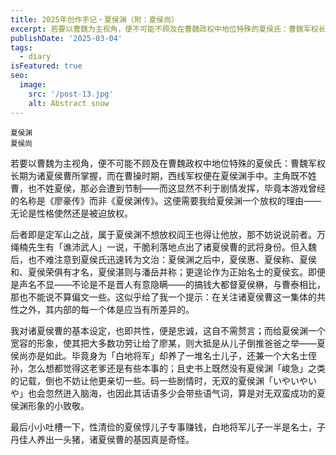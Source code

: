 ```yaml
---
title: 2025年创作手记・夏侯渊（附：夏侯尚）
excerpt: 若要以曹魏为主视角，便不可能不顾及在曹魏政权中地位特殊的夏侯氏：曹魏军权长期为诸夏侯曹所掌握，而在曹操时期，西线军权便在夏侯渊手中。
publishDate: '2025-03-04'
tags:
  - diary
isFeatured: true
seo:
  image:
    src: '/post-13.jpg'
    alt: Abstract snow
---
```



<div class="flex justify-evenly sm:flex-row flex-col">
  <div class="flex flex-col items-center">
    <RadarChart client:load data={[90, 55, 92, 54, 65]} maxValues={[100, 100, 100, 100, 100]} labels={['统御', '气运', '武勇', '智略', '魅力']} />
    <small class="indent-0">夏侯渊</small>
  </div>
  <div class="flex flex-col items-center">
    <RadarChart client:load data={[81, 43, 75, 84, 90]} maxValues={[100, 100, 100, 100, 100]} labels={['统御', '气运', '武勇', '智略', '魅力']} />
    <small class="indent-0">夏侯尚</small>
  </div>
</div>

若要以曹魏为主视角，便不可能不顾及在曹魏政权中地位特殊的夏侯氏：曹魏军权长期为诸夏侯曹所掌握，而在曹操时期，西线军权便在夏侯渊手中。主角既不姓曹，也不姓夏侯，那必会遭到节制——而这显然不利于剧情发挥，毕竟本游戏曾经的名称是《廖豪传》而非《夏侯渊传》。这便需要我给夏侯渊一个放权的理由——无论是性格使然还是被迫放权。

后者即是定军山之战，属于夏侯渊不想放权阎王也得让他放，那不妨说说前者。万绳楠先生有「谯沛武人」一说，干脆利落地点出了诸夏侯曹的武将身份。但入魏后，也不难注意到夏侯氏迅速转为文治：夏侯渊之后中，夏侯惠、夏侯称、夏侯和、夏侯荣俱有才名，夏侯湛则与潘岳并称；更遑论作为正始名士的夏侯玄。即便是声名不显——不论是不是晋人有意隐瞒——的搞钱大都督夏侯楙，与曹泰相比，那也不能说不算偏文一些。这似乎给了我一个提示：在关注诸夏侯曹这一集体的共性之外，其内部的每一个体是应当有所差异的。

我对诸夏侯曹的基本设定，也即共性，便是忠诚，这自不需赘言；而给夏侯渊一个宽容的形象，使其把大多数功劳让给了廖某，则大抵是从儿子倒推爸爸之举——夏侯尚亦是如此。毕竟身为「白地将军」却养了一堆名士儿子，还兼一个大名士侄孙，怎么想都觉得这老爹还是有些本事的；且史书上既然没有夏侯渊「峻急」之类的记载，倒也不妨让他更亲切一些。码一些剧情时，无双的夏侯渊「いやいやいや」也会忽然迸入脑海，也因此其话语多少会带些语气词，算是对无双蛮成功的夏侯渊形象的小致敬。

最后小小吐槽一下，性清俭的夏侯惇儿子专事赚钱，白地将军儿子一半是名士，子丹佳人养出一头猪，诸夏侯曹的基因真是奇怪。

